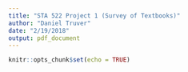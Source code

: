 ```yaml
---
title: "STA 522 Project 1 (Survey of Textbooks)"
author: "Daniel Truver"
date: "2/19/2018"
output: pdf_document
---
```


```r
knitr::opts_chunk$set(echo = TRUE)
```

